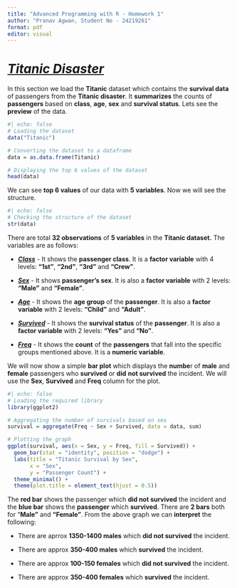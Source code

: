 ```yaml
---
title: "Advanced Programming with R - Homework 1"
author: "Pranav Agwan, Student No - 24219261"
format: pdf
editor: visual
---
```


# [***Titanic Disaster***]{.underline}

In this section we load the **Titanic** dataset which contains the **survival data** of passengers from the **Titanic disaster**. It **summarizes** the counts of **passengers** based on **class**, **age**, **sex** and **survival status**. Lets see the **preview** of the data.

```r
#| echo: false
# Loading the dataset
data("Titanic")

# Converting the dataset to a dataframe
data = as.data.frame(Titanic)

# Displaying the top 6 values of the dataset
head(data)
```

We can see **top 6 values** of our data with **5 variables**. Now we will see the structure.

```r
#| echo: false
# Checking the structure of the dataset
str(data)
```

There are total **32 observations** of **5 variables** in the **Titanic dataset.** The variables are as follows:

-   [***Class***]{.underline} - It shows the **passenger class**. It is a **factor variable** with 4 levels: **"1st"**, **"2nd"**, **"3rd"** and **"Crew"**.

-   [***Sex***]{.underline} - It shows **passenger's sex**. It is also a **factor variable** with 2 levels: **"Male"** and **"Female"**.

-   [***Age***]{.underline} - It shows the **age group** of the **passenger**. It is also a **factor variable** with 2 levels: **"Child"** and **"Adult"**.

-   [***Survived***]{.underline} - It shows the **survival status** of the **passenger**. It is also a **factor variable** with 2 levels: **"Yes"** and **"No"**.

-   [***Freq***]{.underline} - It shows the **count** of the **passengers** that fall into the specific groups mentioned above. It is a **numeric variable**.

We will now show a simple **bar plot** which displays the **numbe**r of **male** and **female** passengers who **survived** or **did** **not survived** the incident. We will use the **Sex**, **Survived** and **Freq** column for the plot.

```r
#| echo: false
# Loading the required library
library(ggplot2)

# Aggregating the number of survivals based on sex
survival = aggregate(Freq ~ Sex + Survived, data = data, sum)

# Plotting the graph
ggplot(survival, aes(x = Sex, y = Freq, fill = Survived)) +
  geom_bar(stat = "identity", position = "dodge") +
  labs(title = "Titanic Survival by Sex",
       x = "Sex",
       y = "Passenger Count") +
  theme_minimal() +
  theme(plot.title = element_text(hjust = 0.5))
```

The **red bar** shows the passenger which **did not survived** the incident and the **blue bar** shows the **passenger** which **survived**. There are **2 bars** both for "**Male"** and **"Female"**. From the above graph we can **interpret** the following:

-   There are aprrox **1350-1400 males** which **did not survived** the incident.

-   There are approx **350-400 males** which **survived** the incident.

-   There are approx **100-150 females** which **did not survived** the incident.

-   There are approx **350-400 females** which **survived** the incident.
